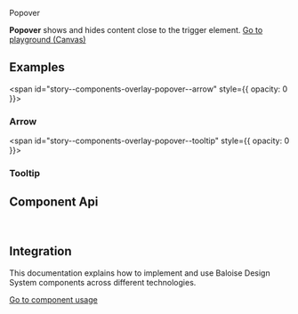 
<bal-doc-banner id="story--components-overlay-popover--basic">Popover</bal-doc-banner>

<bal-doc-lead>
  <b>Popover</b> shows and hides content close to the trigger element.
</bal-doc-lead>

<Canvas withSource="open" className="has-visible-overflow">
  <Story id="components-overlay-popover--basic" />
</Canvas>

<bal-doc-app>
  <bal-button-group class="mb-large" position="center">
    <a class="button is-primary" href="?path=/story/components-overlay-popover--basic">
      Go to playground (Canvas)
    </a>
    <bal-doc-code-sandbox
      framework="angular"
      template={Basic.parameters.docs.source.code}
      modules="popover,button,tabs"
    ></bal-doc-code-sandbox>
    <bal-doc-code-sandbox
      framework="html"
      template={Basic.parameters.docs.source.code}
      modules="popover,button,tabs"
    ></bal-doc-code-sandbox>
  </bal-button-group>
</bal-doc-app>

## Examples

<span id="story--components-overlay-popover--arrow" style={{ opacity: 0 }}></span>

### Arrow

<Canvas withSource="closed" className="has-visible-overflow">
  <Story id="components-overlay-popover--arrow" />
</Canvas>

<span id="story--components-overlay-popover--tooltip" style={{ opacity: 0 }}></span>

### Tooltip

<Canvas withSource="closed" className="has-visible-overflow">
  <Story id="components-overlay-popover--tooltip" />
</Canvas>

## Component Api

<Description markdown={readme} />
<Description markdown={menu} />

<br />

## Integration

This documentation explains how to implement and use Baloise Design System components across different technologies.

<a class="button is-primary" href="?path=/docs/development-components--page">
  Go to component usage
</a>


<Description markdown={testing} />

<bal-doc-github link="/components/bal-popover/stories/bal-popover.docs.mdx"></bal-doc-github>

